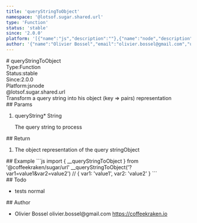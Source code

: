 ```yaml
---
title: 'queryStringToObject'
namespace: '@lotsof.sugar.shared.url'
type: 'Function'
status: 'stable'
since: '2.0.0'
platform: '[{"name":"js","description":""},{"name":"node","description":""}]'
author: '{"name":"Olivier Bossel","email":"olivier.bossel@gmail.com","url":"https://coffeekraken.io"}'
---
```

<div class="docmap-mdx">
# queryStringToObject
<div class="_metas">
<div class="_type"><span class="_type-label">Type:</span><span class="_type-value">Function</span></div>
<div class="_status"><span class="_status-label">Status:</span><span class="_status-value -stable">stable</span></div>
<div class="_since"><span class="_since-label">Since:</span><span class="_since-value">2.0.0</span></div>
<div class="_platform"><span class="_platform-label">Platform:</span><span class="_platform-value">js</span><span class="_platform-value">node</span></div>
</div>
<div class="_namespace">@lotsof.sugar.shared.url</div>
<div class="_description">
Transform a query string into his object (key =&gt; pairs) representation
</div>
<div class="_params">
## Params
<ol class="_list">
<li class="_item">
<span class="_name">queryString<span class="_required">*</span></span><span class="_default"></span> <span class="_type">String</span>
<p class="_description">The query string to process</p>
</li>
</ol>
</div>
<div class="_return">
## Return
<ol class="_list">
<li class="_item">
<span class="_description">The object representation of the query string</span><span class="_default"></span><span class="_type">Object</span>
</li>
</ol>
</div>
<div class="_examples">
## Example
```js
import { __queryStringToObject } from '@coffeekraken/sugar/url'
__queryStringToObject('?var1=value1&var2=value2') // { var1: 'value1', var2: 'value2' }
```
</div>
<div class="_todo">
## Todo
<ul class="_list">
<li class="_item">
<span class="_description">tests</span>
<span class="_priority -normal">normal</span>
</li>
</ul>
</div>
<div class="_author">
## Author
<ul class="_list">
<li class="_item">
<span class="_name">Olivier Bossel</span>
<span class="_email">olivier.bossel@gmail.com</span>
<a href="https://coffeekraken.io" target="_blank" class="_url">https://coffeekraken.io</a>
</li>
</ul>
</div>
</div>